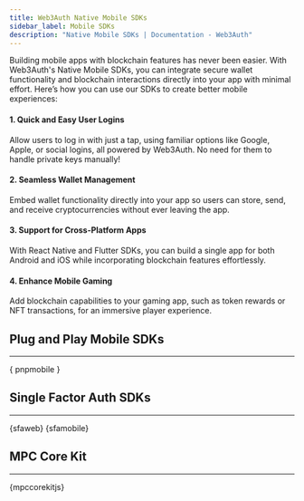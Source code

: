 ```yaml
---
title: Web3Auth Native Mobile SDKs
sidebar_label: Mobile SDKs
description: "Native Mobile SDKs | Documentation - Web3Auth"
---
```



Building mobile apps with blockchain features has never been easier. With Web3Auth's Native Mobile
SDKs, you can integrate secure wallet functionality and blockchain interactions directly into your
app with minimal effort. Here’s how you can use our SDKs to create better mobile experiences:

#### 1. Quick and Easy User Logins

Allow users to log in with just a tap, using familiar options like Google, Apple, or social logins,
all powered by Web3Auth. No need for them to handle private keys manually!

#### 2. Seamless Wallet Management

Embed wallet functionality directly into your app so users can store, send, and receive
cryptocurrencies without ever leaving the app.

#### 3. Support for Cross-Platform Apps

With React Native and Flutter SDKs, you can build a single app for both Android and iOS while
incorporating blockchain features effortlessly.

#### 4. Enhance Mobile Gaming

Add blockchain capabilities to your gaming app, such as token rewards or NFT transactions, for an
immersive player experience.

## Plug and Play Mobile SDKs

---

{ pnpmobile }

## Single Factor Auth SDKs

---

{sfaweb} {sfamobile}

## MPC Core Kit

---

{mpccorekitjs}
